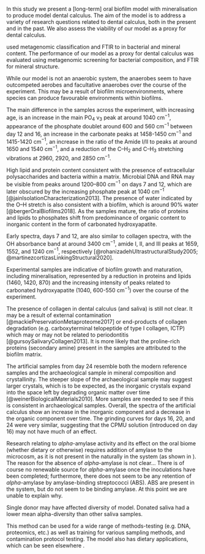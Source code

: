 <!-- Big summary/important statement for the science -->
In this study we present a [long-term] oral biofilm model with mineralisation
to produce model dental calculus. The aim of the model is to address
a variety of research questions related to dental calculus, both in the present
and in the past.
We also assess the viability of our model as a proxy for dental calculus.

used metagenomic classification and FTIR to  in bacterial and mineral content.
The performance of our model as a proxy for dental calculus was evaluated
using metagenomic screening for bacterial composition, and FTIR for mineral 
structure.
<!-- Scientific findings as extension of previous work -->

<!-- Findings' scientific implications -->

<!-- secondary findings -->
<!-- metagenomics -->
While our model is not an anaerobic system, the anaerobes seem to have outcompeted
aerobes and facultative anaerobes over the course of the experiment. This may
be a result of biofilm microenvironments, where species can produce favourable
environments within biofilms<!--cite-->.

<!-- FTIR discussion-->
The main difference in the samples across the experiment, with
increasing age, is an
increase in the main PO~4~ v~3~ peak at around 1040 cm$^{-1}$, appearance of
the phosphate doublet around 600 and 560 cm$^{-1}$ between day 12
and 16, an increase in the carbonate peaks at 1458-1450 cm$^{-1}$ and 1415-1420
cm$^{-1}$, an increase
in the ratio of the Amide I/II to peaks at around 1650 and 1540 cm$^{-1}$,
and a reduction of the C--H~2~ and C--H~3~ stretching vibrations at 2960,
2920, and 2850 cm$^{-1}$.

High lipid and protein content consistent with the presence of extracellular
polysaccharides and bacteria within a matrix. Microbial DNA and RNA may be
visible from peaks around 1200--800 cm$^{-1}$ on days 7 and 12, which are
later obscured by the increasing phosphate peak at 1040 cm$^{-1}$
[@jainIsolationCharacterization2013]. The presence of water indicated by
the O--H stretch is also consistent with a biofilm, which is around 90%
water [@bergerOralBiofilms2018]. As the samples mature, the ratio of proteins
and lipids to phosphates shift from predominance of organic content to
inorganic content in the form of carbonated hydroxyapatite.

Early spectra, days 7 and 12, are also similar to collagen spectra, with the
OH absorbance band at around 3400 cm$^{-1}$, amide I, II, and III peaks at
1659, 1552, and 1240 cm$^{-1}$, respectively 
[@rohanizadehUltrastructuralStudy2005; @martinezcortizasLinkingStructural2020].

Experimental samples are indicative of biofilm growth and maturation, including
mineralisation, represented by a reduction in proteins and lipids (1460, 1420, 870)
and the increasing intensity of peaks related to carbonated hydroxyapatite (1040,
600-550 cm$^{-1}$) over the course of the experiment.

The presence of collagen in dental calculus (and saliva) is still not clear. It
may be a result of external contamination [@mackiePreservationMetaproteome2017]
or end-products
of collagen degradation (e.g. carboxyterminal telopeptide of type I collagen, ICTP)
which may or may not be related to periodontitis
[@gursoySalivaryCollagen2013]. It is more likely that the proline-rich proteins
(secondary amine) present in the samples are attributed to the biofilm
matrix.

The artificial samples from day 24 resemble both the modern reference samples and
the archaeological sample in mineral composition and crystallinity. The steeper
slope of the archaeological sample may suggest larger crystals, which is to be
expected, as the inorganic crystals expand into the space left by degrading
organic matter over time [@weinerBiologicalMaterials2010]. More samples are
needed to see if this is consistent in archaeological samples.
Overall, the spectra of the artificial calculus show an increase in the
inorganic component and a decrease in the organic component over time.
The grinding curves for days 16, 20, and 24 were very similar, suggesting
that the CPMU solution (introduced on day 16) may not have much of an effect.

<!-- mineralisation occurs despite different community composition, supporting the argument that initial mineralisation is a chemical process (catalysed by biological factors). 
bacterial affinity to hydroxyapatite @bertranMineralizationDNA2013
-->

<!-- How this engineering will facilitate future research -->

<!-- Forward-looking statements about the field as a whole -->

<!-- a summary/importance of the engineering aspect of the work -->

<!-- How it facilitates scientific research -->

<!-- limitations of the platform show which questions would be unanswered -->
Research relating to $alpha$-amylase activity and its effect on the oral biome
(whether dietary or otherwise) requires addition of amylase to the microcosm, as
it is not present in the naturally in the system (as shown in <!--cite starch paper-->). The reason for the absence of $alpha$-amylase is not clear...
There is of course no renewable source for $alpha$-amylase once the inoculations
have been completed; furthermore, there does not seem to be any retention of $alpha$-amylase
by amylase-binding streptococci (ABS).
ABS are present in the system, but do not seem to be binding amylase. At this point
we are unable to explain why. 
<!-- Is it possible that the mixture of sucrose in the starch solutions eliminates the need to feed on starch? -->

<!-- dominance of aerobes may affect interpretation of dietary studies 
Although samples were quite consitent within the experiment-->

<!-- BacDive limited info - more than 50% missing oxygen tolerance info-->

<!-- modern calculus references samples were all from the same geographic origin -->

Single donor may have affected diversity of model. Donated saliva had a lower mean
alpha-diversity than other saliva samples.

<!-- CPMU was mixed under sterile conditions, but the solution itself was not
sterilised (not sure if it can be), so may have introduced contamination. None of the
post-CPMU (day 14+) medium samples made it past authentication -->

<!-- limitations of FTIR and DNA analysis for validation of the model. -->

<!-- How it will facilitate the specific topic of research (e.g. archaeology) -->

This method can be used for a wide range of methods-testing (e.g. DNA, proteomics, etc.) 
as well as training for various sampling methods, and contamination protocol testing.
The model also has dietary applications, which can be seen elsewhere <!-- [bartholdy] -->.